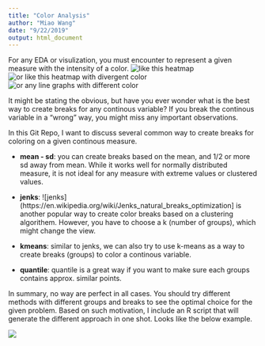 ```yaml
---
title: "Color Analysis"
author: "Miao Wang"
date: "9/22/2019"
output: html_document
---
```


For any EDA or visulization, you must encounter to represent a given measure with the intensity of a color. 
![like this heatmap](../Downloads/rat-burrough-heatmap-1.png)
![or like this heatmap with divergent color](../Downloads/seaborn-heatmap-7.png)
![or any line graphs with different color](../Downloads/images.jpg)

It might be stating the obvious, but have you ever wonder what is the best way to create breaks for any continous variable? If you break the continous variable in a "wrong" way, you might miss any important observations. 

In this Git Repo, I want to discuss several common way to create breaks for coloring on a given continous measure. 

  - __mean - sd__: you can create breaks based on the mean, and 1/2 or more sd away from mean. While it works well for normally distributed measure, it is not ideal for any measure with extreme values or clustered values. 
  
  - __jenks__: ![jenks](https://en.wikipedia.org/wiki/Jenks_natural_breaks_optimization] is another popular way to create color breaks based on a clustering algorithem. However, you have to choose a k (number of groups), which might change the view. 
  
  - __kmeans__: similar to jenks, we can also try to use k-means as a way to create breaks (groups) to color a continous variable. 
  
  - __quantile__: quantile is a great way if you want to make sure each groups contains approx. similar points.


In summary, no way are perfect in all cases. You should try different methods with different groups and breaks to see the optimal choice for the given problem. Based on such motivation, I include an R script that will generate the different approach in one shot. Looks like the below example. 

![](Rplot1.png)





